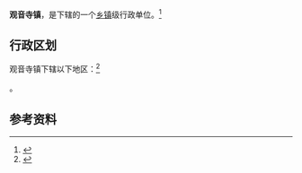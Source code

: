 {{中国乡级行政区|41/01/84/103/000}}

'''观音寺镇'''，是{{PRC admin/fullname|41/01/84/103/000|3}}下辖的一个[[乡镇|乡镇]]级行政单位。<ref>{{PRC admin/ref sgc|{{PRC admin/parent|41/01/84/103/000}}}}</ref>

== 行政区划 ==

观音寺镇下辖以下地区：<ref>{{PRC admin/ref sgc|41/01/84/103/000}}</ref>

{{PRC admin/children|41/01/84/103/000}}。

== 参考资料 ==

{{reflist}}

{{行政区划小作品}}
{{PRC admin/navcat|41/01/84/103/000}}